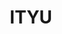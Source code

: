---
slug: ityu
link: /projects/ityu/
category: 'projects'
title: ITYU
publicData: Sep 11th 2020
pagesCount: 1
pages: 
        - page:
            - image: test
            - title: Title
sortIdx: 150
---